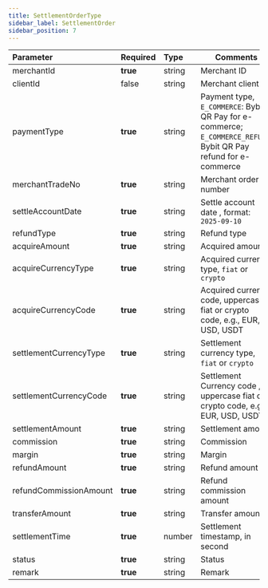 ```yaml
---
title: SettlementOrderType
sidebar_label: SettlementOrder
sidebar_position: 7
---
```

| Parameter | Required | Type | Comments|
|:----- |:-------|:-----|------ |
|merchantId|**true**|string|Merchant ID|
|clientId|false|string|Merchant client ID|
|paymentType|**true**|string|Payment type, `E_COMMERCE`: Bybit QR Pay for e-commerce; `E_COMMERCE_REFUND`: Bybit QR Pay refund for e-commerce|
|merchantTradeNo|**true**|string|Merchant order number|
|settleAccountDate|**true**|string|Settle account date , format: `2025-09-10`|
|refundType|**true**|string|Refund type|
|acquireAmount|**true**|string|Acquired amount|
|acquireCurrencyType|**true**|string|Acquired currency type, `fiat` or `crypto`|
|acquireCurrencyCode|**true**|string|Acquired currency code, uppercase fiat or crypto code, e.g., EUR, USD, USDT|
|settlementCurrencyType|**true**|string|Settlement currency type, `fiat` or `crypto`|
|settlementCurrencyCode|**true**|string|Settlement Currency code , uppercase fiat or crypto code, e.g., EUR, USD, USDT|
|settlementAmount|**true**|string|Settlement amount|
|commission|**true**|string|Commission|
|margin|**true**|string|Margin|
|refundAmount|**true**|string|Refund amount|
|refundCommissionAmount|**true**|string|Refund commission amount|
|transferAmount|**true**|string|Transfer amount|
|settlementTime|**true**|number|Settlement timestamp, in second|
|status|**true**|string|Status|
|remark|**true**|string|Remark|